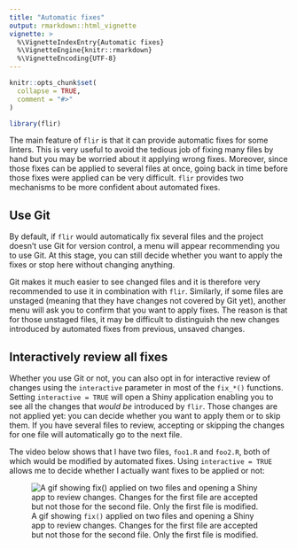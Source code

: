 ```yaml
---
title: "Automatic fixes"
output: rmarkdown::html_vignette
vignette: >
  %\VignetteIndexEntry{Automatic fixes}
  %\VignetteEngine{knitr::rmarkdown}
  %\VignetteEncoding{UTF-8}
---
```


```r
knitr::opts_chunk$set(
  collapse = TRUE,
  comment = "#>"
)
```

```r
library(flir)
```

The main feature of `flir` is that it can provide automatic fixes for some linters. 
This is very useful to avoid the tedious job of fixing many files by hand but you may be worried about it applying wrong fixes.
Moreover, since those fixes can be applied to several files at once, going back in time before those fixes were applied can be very difficult.
`flir` provides two mechanisms to be more confident about automated fixes.

## Use Git

By default, if `flir` would automatically fix several files and the project doesn't use Git for version control, a menu will appear recommending you to use Git. 
At this stage, you can still decide whether you want to apply the fixes or stop here without changing anything.

Git makes it much easier to see changed files and it is therefore very recommended to use it in combination with `flir`. 
Similarly, if some files are unstaged (meaning that they have changes not covered by Git yet), another menu will ask you to confirm that you want to apply fixes. 
The reason is that for those unstaged files, it may be difficult to distinguish the new changes introduced by automated fixes from previous, unsaved changes.

## Interactively review all fixes

Whether you use Git or not, you can also opt in for interactive review of changes using the `interactive` parameter in most of the `fix_*()` functions. 
Setting `interactive = TRUE` will open a Shiny application enabling you to see all the changes that *would be* introduced by `flir`. 
Those changes are not applied yet: you can decide whether you want to apply them or to skip them. 
If you have several files to review, accepting or skipping the changes for one file will automatically go to the next file.

The video below shows that I have two files, `foo1.R` and `foo2.R`, both of which would be modified by automated fixes. 
Using `interactive = TRUE` allows me to decide whether I actually want fixes to be applied or not:

![A gif showing `fix()` applied on two files and opening a Shiny app to review changes. Changes for the first file are accepted but not those for the second file. Only the first file is modified.](demo.gif)
